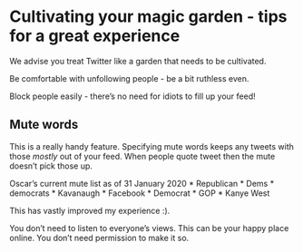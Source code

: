 # Cultivating your magic garden - tips for a great experience

We advise you treat Twitter like a garden that needs to be cultivated. 

Be comfortable with unfollowing people - be a bit ruthless even.

Block people easily - there's no need for idiots to fill up your feed! 

## Mute words

This is a really handy feature. Specifying mute words keeps any tweets with those _mostly_ out of your feed. When people quote tweet then the mute doesn't pick those up.

Oscar's current mute list as of 31 January 2020
* Republican
* Dems
* democrats
* Kavanaugh
* Facebook
* Democrat
* GOP
* Kanye West

This has vastly improved my experience :).


You don't need to listen to everyone's views. This can be your happy place online. You don't need permission to make it so.
